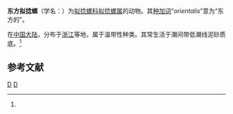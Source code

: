 {{Speciesbox 
| taxon = Acteocina orientalis
| authority = ([[林光宇_(動物學家)|Lin]], 1983)
}}

'''东方拟捻螺'''（学名：''{{lang|la |Acteocina orientalis}}''）为[[拟捻螺科|拟捻螺科]][[拟捻螺属|拟捻螺属]]的动物{{r|id10615}}。其[[种加词|种加词]]“''orientalis''”意为“东方的”。

在[[中国大陆|中国大陆]]，分布于[[浙江|浙江]]等地，属于温带性种类。其常生活于潮间带低潮线泥砂质底。<ref name='id10615'/>

==参考文献==
{{reflist|refs=
<ref name='id10615'>{{cite web| url =http://www.bioinfo.cn/db05/BjdwSpecies.php?action=view&id=10615| deadurl =yes| archiveurl =https://web.archive.org/web/20160305002317/http://www.bioinfo.cn/db05/BjdwSpecies.php?action=view&id=10615| title =东方拟捻螺| work =《中国动物物种编目数据库》| publisher =中国科学院微生物研究所| author =中国科学院动物研究所| accessdate =2009-04-28| archivedate =2016-03-05}}</ref>
}}

{{Taxonbar|from=Q10870334}}

[[Category:拟捻螺属|D]]
[[Category:_1983年描述的动物|D]]
